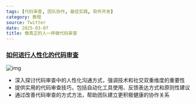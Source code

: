 ```yaml
---
tags: [代码审查, 团队协作, 最佳实践, 软件开发]
category: 教程
source: Twitter
date: 2025-03-07
title: 像真正的人一样做代码审查
---
```


### [如何进行人性化的代码审查](https://mtlynch.io/human-code-reviews-1/)

![img](https://img.mengpeng.tech/i/2025/03/07/67ca88622e96a.webp)

-   深入探讨代码审查中的人性化沟通方式，强调技术和社交双重维度的重要性
-   提供实用的代码审查技巧，包括自动化工具使用、反馈表达方式和原则性建议
-   通过改善代码审查的方式方法，帮助团队建立更积极健康的协作关系
